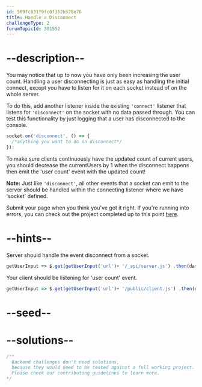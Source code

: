 ```yaml
---
id: 589fc831f9fc0f352b528e76
title: Handle a Disconnect
challengeType: 2
forumTopicId: 301552
---
```


# --description--

You may notice that up to now you have only been increasing the user count. Handling a user disconnecting is just as easy as handling the initial connect, except you have to listen for it on each socket instead of on the whole server.

To do this, add another listener inside the existing `'connect'` listener that listens for `'disconnect'` on the socket with no data passed through. You can test this functionality by just logging that a user has disconnected to the console.

```js
socket.on('disconnect', () => {
  /*anything you want to do on disconnect*/
});
```

To make sure clients continuously have the updated count of current users, you should decrease the currentUsers by 1 when the disconnect happens then emit the 'user count' event with the updated count!

**Note:** Just like `'disconnect'`, all other events that a socket can emit to the server should be handled within the connecting listener where we have 'socket' defined.

Submit your page when you think you've got it right. If you're running into errors, you can check out the project completed up to this point [here](https://gist.github.com/camperbot/ab1007b76069884fb45b215d3c4496fa).

# --hints--

Server should handle the event disconnect from a socket.

```js
getUserInput => $.get(getUserInput('url')+ '/_api/server.js') .then(data => { assert.match(data, /socket.on.*('|")disconnect('|")/gi, ''); }, xhr => { throw new Error(xhr.statusText); })
```

Your client should be listening for 'user count' event.

```js
getUserInput => $.get(getUserInput('url')+ '/public/client.js') .then(data => { assert.match(data, /socket.on.*('|")user count('|")/gi, 'Your client should be connection to server with the connection defined as socket'); }, xhr => { throw new Error(xhr.statusText); })
```

# --seed--

# --solutions--

```js
/**
  Backend challenges don't need solutions, 
  because they would need to be tested against a full working project. 
  Please check our contributing guidelines to learn more.
*/
```
